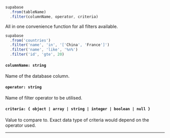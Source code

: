 
<!-- prettier-ignore -->
```js {3} 
supabase
  .from(tableName)
  .filter(columnName, operator, criteria)
```

All in one convenience function for all filters available.

<Collapsable title="Toggle Example">

<!-- prettier-ignore -->
```js {3-5}
supabase
  .from('countries')
  .filter('name', 'in', '['China', 'France']')
  .filter('name', 'like', '%n%')
  .filter('id', 'gte', 20)
```

</Collapsable>

#### `columnName: string`
Name of the database column.

#### `operator: string`
Name of filter operator to be utilised.

#### `criteria: { object | array | string | integer | boolean | null }`
Value to compare to. Exact data type of criteria would depend on the operator used.

---